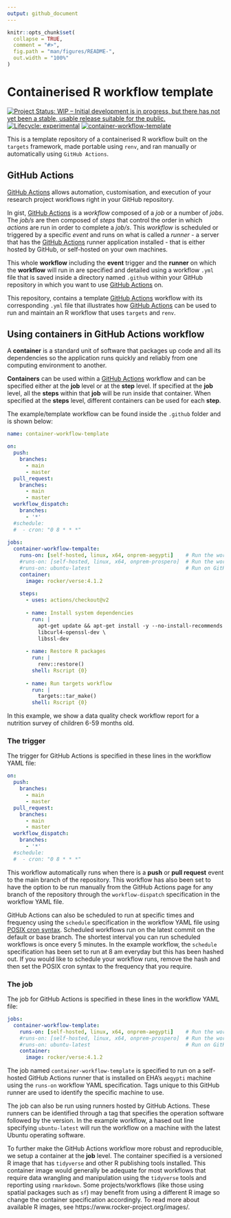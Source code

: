 ```yaml
---
output: github_document
---
```


<!-- README.md is generated from README.Rmd. Please edit that file -->

```r
knitr::opts_chunk$set(
  collapse = TRUE,
  comment = "#>",
  fig.path = "man/figures/README-",
  out.width = "100%"
)
```

# Containerised R workflow template

<!-- badges: start -->
[![Project Status: WIP – Initial development is in progress, but there has not yet been a stable, usable release suitable for the public.](https://www.repostatus.org/badges/latest/wip.svg)](https://www.repostatus.org/#wip)
[![Lifecycle: experimental](https://img.shields.io/badge/lifecycle-experimental-orange.svg)](https://lifecycle.r-lib.org/articles/stages.html#experimental)
[![container-workflow-template](https://github.com/ecohealthalliance/container-template/actions/workflows/container-workflow-template.yml/badge.svg)](https://github.com/ecohealthalliance/container-template/actions/workflows/container-workflow-template.yml)
<!-- badges: end -->

This is a template repository of a containerised R workflow built on the `targets` framework, made portable using `renv`, and ran manually or automatically using `GitHub Actions`.

## GitHub Actions

[GitHub Actions](https://docs.github.com/en/actions) allows automation, customisation, and execution of your research project workflows right in your GitHub repository. 

In gist, [GitHub Actions](https://docs.github.com/en/actions) is a *workflow* composed of a *job* or a number of *jobs*. The *job/s* are then composed of *steps* that control the order in which *actions* are run in order to complete a *job/s*. This *workflow* is scheduled or triggered by a specific *event* and runs on what is called a *runner* - a server that has the [GitHub Actions](https://docs.github.com/en/actions) runner application installed - that is either hosted by GitHub, or self-hosted on your own machines.

This whole **workflow** including the **event** trigger and the **runner** on which the **workflow** will run in are specified and detailed using a workflow `.yml` file that is saved inside a directory named `.github` within your GitHub repository in which you want to use [GitHub Actions](https://docs.github.com/en/actions) on.

This repository, contains a template [GitHub Actions](https://docs.github.com/en/actions) workflow with its corresponding `.yml` file that illustrates how [GitHub Actions](https://docs.github.com/en/actions) can be used to run and maintain an R workflow that uses `targets` and `renv`.

<!--- INSERT IMAGE OF THE COMPONENTS HERE --->

## Using containers in GitHub Actions workflow

A **container** is a standard unit of software that packages up code and all its dependencies so the application runs quickly and reliably from one computing environment to another.

**Containers** can be used within a [GitHub Actions](https://docs.github.com/en/actions) workflow and can be specified either at the **job** level or at the **step** level. If specified at the **job** level, all the **steps** within that **job** will be run inside that container. When specified at the **steps** level, different containers can be used for each **step**.

The example/template workflow can be found inside the `.github` folder and is shown below:

```yaml
name: container-workflow-template

on:
  push:
    branches:
      - main
      - master
  pull_request:
    branches:
      - main
      - master
  workflow_dispatch:
    branches:
      - '*'
  #schedule:
  #  - cron: "0 8 * * *"
      
jobs:
  container-workflow-tempalte:
    runs-on: [self-hosted, linux, x64, onprem-aegypti]    # Run the workflow on EHA aegypti runner
    #runs-on: [self-hosted, linux, x64, onprem-prospero]  # Run the workflow on EHA prospero runner
    #runs-on: ubuntu-latest                               # Run on GitHub Actions runner
    container:
      image: rocker/verse:4.1.2
      
    steps:
      - uses: actions/checkout@v2
    
      - name: Install system dependencies
        run: |
          apt-get update && apt-get install -y --no-install-recommends \
          libcurl4-openssl-dev \
          libssl-dev
      
      - name: Restore R packages
        run: |
          renv::restore()
        shell: Rscript {0}
    
      - name: Run targets workflow
        run: |
          targets::tar_make()
        shell: Rscript {0}
```

In this example, we show a data quality check workflow report for a nutrition survey of children 6-59 months old.

### The trigger

The trigger for GitHub Actions is specified in these lines in the workflow YAML file:

```yaml
on:
  push:
    branches:
      - main
      - master
  pull_request:
    branches:
      - main
      - master
  workflow_dispatch:
    branches:
      - '*'
  #schedule:
  #  - cron: "0 8 * * *"
```

This workflow automatically runs when there is a **push** or **pull request** event to the main branch of the repository. This workflow has also been set to have the option to be run manually from the GitHub Actions page for any branch of the repository through the `workflow-dispatch` specification in the workflow YAML file. 

GitHub Actions can also be scheduled to run at specific times and frequency using the `schedule` specification in the workflow YAML file using [POSIX cron syntax](https://en.wikipedia.org/wiki/Cron). Scheduled workflows run on the latest commit on the default or base branch. The shortest interval you can run scheduled workflows is once every 5 minutes. In the example workflow, the `schedule` specification has been set to run at 8 am everyday but this has been hashed out. If you would like to schedule your workflow runs, remove the hash and then set the POSIX cron syntax to the frequency that you require.

### The job

The job for GitHub Actions is specified in these lines in the workflow YAML file:

```yaml
jobs:
  container-workflow-template:
    runs-on: [self-hosted, linux, x64, onprem-aegypti]    # Run the workflow on EHA aegypti runner
    #runs-on: [self-hosted, linux, x64, onprem-prospero]  # Run the workflow on EHA prospero runner
    #runs-on: ubuntu-latest                               # Run on GitHub Actions runner
    container:
      image: rocker/verse:4.1.2
```

The job named `container-workflow-template` is specified to run on a self-hosted GitHub Actions runner that is installed on EHA's `aegypti` machine using the `runs-on` workflow YAML specification. Tags unique to this GitHub runner are used to identify the specific machine to use.

The job can also be run using runners hosted by GitHub Actions. These runners can be identified through a tag that specifies the operation software followed by the version. In the example workflow, a hased out line specifying `ubuntu-latest` will run the workflow on a machine with the latest Ubuntu operating software.

To further make the GitHub Actions workflow more robust and reproducible, we setup a container at the **job** level. The container specified is a versioned R image that has `tidyverse` and other R publishing tools installed. This container image would generally be adequate for most workflows that require data wrangling and manipulation using the `tidyverse` tools and reporting using `rmarkdown`. Some projects/workflows (like those using spatial packages such as `sf`) may benefit from using a different R image so change the container specification accordingly. To read more about available R images, see https://www.rocker-project.org/images/.






